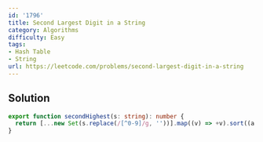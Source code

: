 ```yaml
---
id: '1796'
title: Second Largest Digit in a String
category: Algorithms
difficulty: Easy
tags:
- Hash Table
- String
url: https://leetcode.com/problems/second-largest-digit-in-a-string
---
```


## Solution

```typescript filename="solution.ts" copy
export function secondHighest(s: string): number {
  return [...new Set(s.replace(/[^0-9]/g, ''))].map((v) => +v).sort((a, b) => b - a)[1] ?? -1;
}
```

